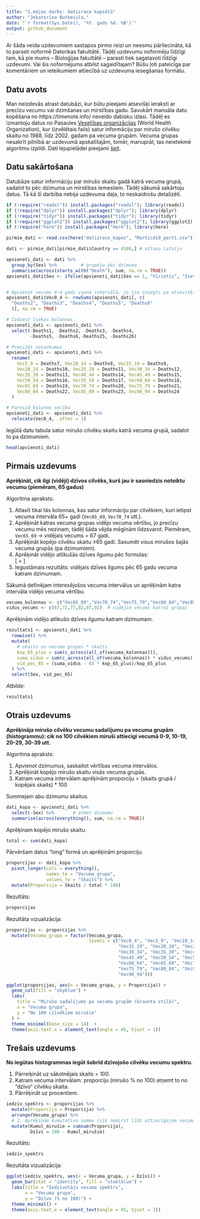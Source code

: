 ```yaml
---
title: "1.mājas darbs: datizrace kapsētā"
author: "Jekaterīna Butkeviča,"
date: "`r format(Sys.Date(), '%Y. gads %d. %B')`"
output: github_document
---
```


Ar šāda veida uzdevumiem sastapos pirmo reizi un neesmu pārliecināta, kā to parasti noformē Datorikas fakultātē. Tādēļ uzdevumu noformēju līdzīgi tam, kā pie mums – Bioloģijas fakultātē – parasti tiek sagatavoti līdzīgi uzdevumi. Vai šis noformējums atbilst sagaidītajam? Būšu ļoti pateicīga par komentāriem un ieteikumiem attiecībā uz uzdevuma iesegšanas formātu.


## Datu avots
Man neizdevās atrast datubāzi, kur būtu pieejami atsevišķi ieraksti ar precīzu vecumu vai dzimšanas un mirstības gadu. Savukārt manuāla datu kopēšana no https://timenote.info/ neveido dabisku izlasi. Tādēļ es izmantoju datus no Pasaules [Veselības organizācijas](https://www.who.int/) (World Health Organization), kur (izvēlētais fails) satur informāciju par mirušo cilvēku skaitu no 1988. līdz 2002. gadam pa vecuma grupām. Vecuma grupas nesakrīt pilnībā ar uzdevumā apskatītajām, tomēr, manuprāt, tas neietekmē algoritmu izpildi.
Dati lejupielādei pieejami [šeit](https://www.who.int/data/data-collection-tools/who-mortality-database).


## Datu sakārtošana
Datubāze satur informāciju par mirušo skaitu gadā katrā vecuma grupā, sadalot to pēc dzimuma un mirstības iemesliem. Tādēļ sākumā sakārtoju datus. Tā kā šī darbība nebija uzdevuma daļa, to neskaidrošu detalizēti.

```r
if (!require("readxl")) install.packages("readxl"); library(readxl)
if (!require("dplyr")) install.packages("dplyr"); library(dplyr)
if (!require("tidyr")) install.packages("tidyr"); library(tidyr)
if (!require("ggplot2")) install.packages("ggplot2"); library(ggplot2)
if (!require("here")) install.packages("here"); library(here)
```


```r
pirmie_dati <- read.csv(here("datizrace_kapos", "Morticd10_part1.csv"))

dati <- pirmie_dati[pirmie_dati$Country == 4186,] # atlasu Latviju

apvienoti_dati <- dati %>%
  group_by(Sex) %>%         # grupēju pēc dzimuma
  summarise(across(starts_with("Death"), sum, na.rm = TRUE))
apvienoti_dati$Sex <- ifelse(apvienoti_dati$Sex == 1, "Vīrietis", "Sieviete")


# Apvienot vecumu 0-4 gadi vienā intervālā, jo tie sniegti pa atsevišķiem gadiem
apvienoti_dati$Vec0_4 <- rowSums(apvienoti_dati[, c(
  "Deaths2", "Deaths3", "Deaths4", "Deaths5", "Deaths6"
  )], na.rm = TRUE)

# Izdzest liekas kolonnas
apvienoti_dati <- apvienoti_dati %>%
  select(-Deaths1, -Deaths2, -Deaths3, -Deaths4,
         -Deaths5, -Deaths6,-Deaths25, -Deaths26)

# Precizēt nosaukumus
apvienoti_dati <- apvienoti_dati %>%
  rename(
    Vec5_9 = Deaths7, Vec10_14 = Deaths8, Vec15_19 = Deaths9,
    Vec20_24 = Deaths10, Vec25_29 = Deaths11, Vec30_34 = Deaths12,
    Vec35_39 = Deaths13, Vec40_44 = Deaths14, Vec45_49 = Deaths15,
    Vec50_54 = Deaths16, Vec55_59 = Deaths17, Vec60_64 = Deaths18,
    Vec65_69 = Deaths19, Vec70_74 = Deaths20, Vec75_79 = Deaths21,
    Vec80_84 = Deaths22, Vec85_89 = Deaths23, Vec90_94 = Deaths24
  )

# Pareizā kolonnu secība 
apvienoti_dati <- apvienoti_dati %>%
  relocate(Vec0_4, .after = 1)

```

Iegūtā datu tabula satur mirušo cilvēku skaitu katrā vecuma grupā, sadalot to pa dzimumiem.

```r
head(apvienoti_dati)
```




## Pirmais uzdevums
**Aprēķināt, cik ilgi (vidēji) dzīvos cilvēks, kurš jau ir sasniedzis noteiktu vecumu (piemēram, 65 gadus)**


Algoritma apraksts:

1. Atlasīt tikai tās kolonnas, kas satur informāciju par cilvēkiem, kuri ietipst vecuma intervāla 65+ gadi (`Vec65_69`, `Vec70_74` utt.).
2. Aprēķināt katras vecuma grupas vidējo vecuma vērtību, jo precīzu vecumu mēs nezinam, tādēļ šāda vējda mēgīnām līdzsvarot. Piemēram, `Vec65_69` → vidējais vecums = 67 gadi.
3. Aprēķināt kopējo cilvēku skaitu ≥65 gadi. Sasumēt visus mirušos šajās vecuma grupās (pa dzimumiem).
4. Aprēķināt vidējo atlikušās dzīves ilgumu pēc formulas:  
   \[
   \text{Videjais atlikusais dzives ilgums} = \frac{\sum (\text{miruso skaits} \times \text{videjais vecums grupa}) - 65 \times \text{kopejais skaits}}{\text{kopejais skaits}}
   \]
5. Iegustāmais rezultāts: vidējais dzīves ilgums pēc 65 gadu vecuma katram dzimumam.




Sākumā definējam interesējošos vecuma intervālus un aprēķinām katra intervāla vidējo vecuma vērtību.
```r
vecuma_kolonnas <- c("Vec65_69","Vec70_74","Vec75_79","Vec80_84","Vec85_89","Vec90_94")
vidus_vecums <- c(67,72,77,82,87,92)  # vidējie vecumi katrai grupai
```

Aprēķinām vidējo atlikušo dzīves ilgumu katram dzimumam.
```r
rezultats1 <- apvienoti_dati %>%
  rowwise() %>%
  mutate(
    # skaits un vecuma grupas * skaits
    kop_65_plus = sum(c_across(all_of(vecuma_kolonnas))),
    suma_vidus = sum(c_across(all_of(vecuma_kolonnas)) * vidus_vecums),
    vid_pec_65 = (suma_vidus - 65 * kop_65_plus)/kop_65_plus
  ) %>%
  select(Sex, vid_pec_65)
```

*Atbilde:* 
```r
rezultats1
```

## Otrais uzdevums
**Aprēķināja mirušo cilvēku vecumu sadalījumu pa vecuma grupām (histogrammu): cik no 100 cilvēkiem miruši attiecīgi vecumā 0-9, 10-19, 20-29, 30-39 utt.**

Algoritma apraksts:

1. Apvienot dzimumus, saskaitot vērtības vecuma intervālos.
2. Aprēķināt kopējo mirušo skaitu visās vecuma grupās.
3. Katram vecuma intervālam aprēķinām proporciju = (skaits grupā / kopējais skaits) * 100


Summejam abu dzimumu skaitus.
```r
dati_kopa <- apvienoti_dati %>%
  select(-Sex) %>%       # atmet dzimumu
  summarise(across(everything(), sum, na.rm = TRUE))
```

Aprēķinam kopējo mirušo skaitu.
```r
total <- sum(dati_kopa)
```

Pārvēršam datus "long" formā un aprēķinām proporciju.
```r
proporcijas <- dati_kopa %>%
  pivot_longer(cols = everything(),
               names_to = "Vecuma_grupa",
               values_to = "Skaits") %>%
  mutate(Proporcija = Skaits / total * 100)
```


Rezultāts: 
```r
proporcijas
```

Rezultāta vizualizācija:

```r
proporcijas <- proporcijas %>%
  mutate(Vecuma_grupa = factor(Vecuma_grupa,
                               levels = c("Vec0_4", "Vec5_9", "Vec10_14",
                                          "Vec15_19", "Vec20_24", "Vec25_29",
                                          "Vec30_34", "Vec35_39", "Vec40_44",
                                          "Vec45_49", "Vec50_54", "Vec55_59",
                                          "Vec60_64", "Vec65_69", "Vec70_74",
                                          "Vec75_79", "Vec80_84", "Vec85_89",
                                          "Vec90_94")))

ggplot(proporcijas, aes(x = Vecuma_grupa, y = Proporcija)) +
  geom_col(fill = "skyblue") +
  labs(
    title = "Mirušo sadalījums pa vecuma grupām (Graunta stilā)",
    x = "Vecuma grupa",
    y = "No 100 cilvēkiem mirušie"
  ) +
  theme_minimal(base_size = 14)  +
  theme(axis.text.x = element_text(angle = 45, hjust = 1))
```



## Trešais uzdevums 
**No iegūtas histogrammas iegūt šobrīd dzīvojošo cilvēku vecumu spektru.**

1. Pārreiķināt uz sākotnējais skaits = 100.
2. Katram vecuma intervālam: proporciju (mirušo % no 100) atņemt to no “dzīvo” cilvēku skaita.
3. Pārrēķināt uz procentiem.


```r
iedziv_spektrs <- proporcijas %>%
  mutate(Proporcija = Proporcija) %>%
  arrange(Vecuma_grupa) %>%
  # 2. Aprēķinām kumulatīvo summu (cik nomirst līdz attiecīgajam vecumam)
  mutate(Kumul_mirušie = cumsum(Proporcija),
         Dzīvi = 100 - Kumul_mirušie)
```

Rezultāts:

```r
iedziv_spektrs
```

Rezultāta vizualizācija:

```r
ggplot(iedziv_spektrs, aes(x = Vecuma_grupa, y = Dzīvi)) +
  geom_bar(stat = "identity", fill = "steelblue") +
  labs(title = "Iedzīvotāju vecuma spektrs",
       x = "Vecuma grupa",
       y = "Dzīvo (% no 100)") +
  theme_minimal() +
  theme(axis.text.x = element_text(angle = 45, hjust = 1))

```


















